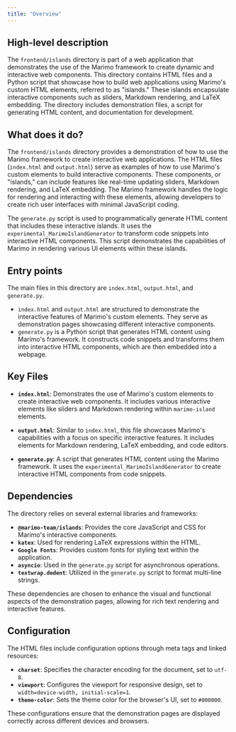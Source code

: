 ```yaml
---
title: "Overview"
---
```


## High-level description

The `frontend/islands` directory is part of a web application that demonstrates the use of the Marimo framework to create dynamic and interactive web components. This directory contains HTML files and a Python script that showcase how to build web applications using Marimo's custom HTML elements, referred to as "islands." These islands encapsulate interactive components such as sliders, Markdown rendering, and LaTeX embedding. The directory includes demonstration files, a script for generating HTML content, and documentation for development.

## What does it do?

The `frontend/islands` directory provides a demonstration of how to use the Marimo framework to create interactive web applications. The HTML files (`index.html` and `output.html`) serve as examples of how to use Marimo's custom elements to build interactive components. These components, or "islands," can include features like real-time updating sliders, Markdown rendering, and LaTeX embedding. The Marimo framework handles the logic for rendering and interacting with these elements, allowing developers to create rich user interfaces with minimal JavaScript coding.

The `generate.py` script is used to programmatically generate HTML content that includes these interactive islands. It uses the `experimental_MarimoIslandGenerator` to transform code snippets into interactive HTML components. This script demonstrates the capabilities of Marimo in rendering various UI elements within these islands.

## Entry points

The main files in this directory are `index.html`, `output.html`, and `generate.py`. 

- `index.html` and `output.html` are structured to demonstrate the interactive features of Marimo's custom elements. They serve as demonstration pages showcasing different interactive components.
- `generate.py` is a Python script that generates HTML content using Marimo's framework. It constructs code snippets and transforms them into interactive HTML components, which are then embedded into a webpage.

## Key Files

- **`index.html`**: Demonstrates the use of Marimo's custom elements to create interactive web components. It includes various interactive elements like sliders and Markdown rendering within `marimo-island` elements.
  
- **`output.html`**: Similar to `index.html`, this file showcases Marimo's capabilities with a focus on specific interactive features. It includes elements for Markdown rendering, LaTeX embedding, and code editors.

- **`generate.py`**: A script that generates HTML content using the Marimo framework. It uses the `experimental_MarimoIslandGenerator` to create interactive HTML components from code snippets.

## Dependencies

The directory relies on several external libraries and frameworks:

- **`@marimo-team/islands`**: Provides the core JavaScript and CSS for Marimo's interactive components.
- **`katex`**: Used for rendering LaTeX expressions within the HTML.
- **`Google Fonts`**: Provides custom fonts for styling text within the application.
- **`asyncio`**: Used in the `generate.py` script for asynchronous operations.
- **`textwrap.dedent`**: Utilized in the `generate.py` script to format multi-line strings.

These dependencies are chosen to enhance the visual and functional aspects of the demonstration pages, allowing for rich text rendering and interactive features.

## Configuration

The HTML files include configuration options through meta tags and linked resources:

- **`charset`**: Specifies the character encoding for the document, set to `utf-8`.
- **`viewport`**: Configures the viewport for responsive design, set to `width=device-width, initial-scale=1`.
- **`theme-color`**: Sets the theme color for the browser's UI, set to `#000000`.

These configurations ensure that the demonstration pages are displayed correctly across different devices and browsers.
